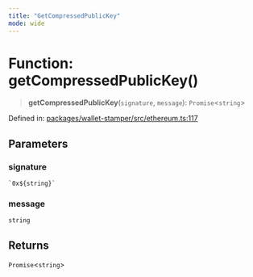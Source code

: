 ```yaml
---
title: "GetCompressedPublicKey"
mode: wide
---
```

  
# Function: getCompressedPublicKey()

> **getCompressedPublicKey**(`signature`, `message`): `Promise`\<`string`\>

Defined in: [packages/wallet-stamper/src/ethereum.ts:117](https://github.com/tkhq/sdk/blob/94193410cf3571aa019a0b9408107eeb43e39e16/packages/wallet-stamper/src/ethereum.ts#L117)

## Parameters

### signature

`` `0x${string}` ``

### message

`string`

## Returns

`Promise`\<`string`\>
